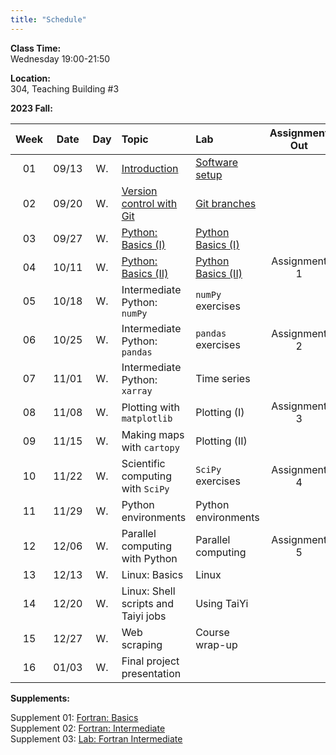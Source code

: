 ---
title: "Schedule"
---
**Class Time:**   
Wednesday 19:00-21:50

**Location:**   
304, Teaching Building #3   

**2023 Fall:**

|Week|Date |Day | Topic                                                                                     | Lab                                                                   | Assignment Out                                                         | Assignment Due  |
|:--:|:---:|:--:|:------------------------------------------------------------------------------------------|:----------------------------------------------------------------------|:----------------------------------------------------------------------:|:---------------:|
|01  |09/13|W.  |[Introduction](https://zhu-group.github.io/ese5023/Section_01.html)                        | [Software setup](https://zhu-group.github.io/ese5023/Lab_01.html)       |                                                                        |                 |
|02  |09/20|W.  |[Version control with Git](https://zhu-group.github.io/ese5023/Section_02.html)            | [Git branches](https://zhu-group.github.io/ese5023/Lab_02.html)          |                                                                        |                 |
|03  |09/27|W.  |[Python: Basics (I)](https://zhu-group.github.io/ese5023/Section_03.html)                  | [Python Basics (I)](https://zhu-group.github.io/ese5023/Lab_03.html)  |                                                                        |                 |
|04  |10/11|W.  |[Python: Basics (II)](https://zhu-group.github.io/ese5023/Section_04.html)                 | [Python Basics (II)](https://zhu-group.github.io/ese5023/Lab_04.html) | Assignment 1                                                           |                 |
|05  |10/18|W.  |Intermediate Python: `numPy`                                                               | `numPy` exercises                                                     |                                                                        |                 |
|06  |10/25|W.  |Intermediate Python: `pandas`                                                              | `pandas` exercises                                                    | Assignment 2                                                           | Assignment 1    |
|07  |11/01|W.  |Intermediate Python: `xarray`                                                              | Time series                                                           |                                                                        |                 |
|08  |11/08|W.  |Plotting with `matplotlib`                                                                 | Plotting (I)                                                          | Assignment 3                                                           | Assignment 2    |
|09  |11/15|W.  |Making maps with `cartopy`                                                                 | Plotting (II)                                                         |                                                                        |                 |
|10  |11/22|W.  |Scientific computing with `SciPy`                                                          | `SciPy` exercises                                                     | Assignment 4                                                           | Assignment 3    |
|11  |11/29|W.  |Python environments                                                                        | Python environments                                                   |                                                                        |                 |
|12  |12/06|W.  |Parallel computing with Python                                                             | Parallel computing                                                    | Assignment 5                                                           | Assignment 4    |
|13  |12/13|W.  |Linux: Basics                                                                              | Linux                                                                 |                                                                        |                 |
|14  |12/20|W.  |Linux: Shell scripts and Taiyi jobs                                                        | Using TaiYi                                                           |                                                                        | Assignment 5    |
|15  |12/27|W.  |Web scraping                                                                               | Course wrap-up                                                        |                                                                        |                 |
|16  |01/03|W.  |Final project presentation                                                                 |                                                                       |                                                                        |                 |


**Supplements:**  

Supplement 01: [Fortran: Basics](https://zhu-group.github.io/ese5023/Sup_01.html)  
Supplement 02: [Fortran: Intermediate](https://zhu-group.github.io/ese5023/Sup_02.html)  
Supplement 03: [Lab: Fortran Intermediate](https://zhu-group.github.io/ese5023/Sup_03.html)  